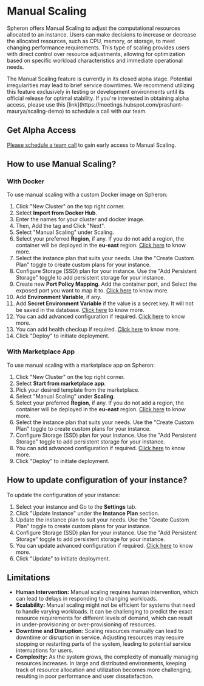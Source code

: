 
# Manual Scaling

Spheron offers Manual Scaling to adjust the computational resources allocated to an instance. Users can make decisions
to increase or decrease the allocated resources, such as CPU, memory, or storage, to meet changing performance requirements.
This type of scaling provides users with direct control over resource adjustments, allowing for optimization based
on specific workload characteristics and immediate operational needs.

<Callout type="warning">
  The Manual Scaling feature is currently in its closed alpha stage. Potential
  irregularities may lead to brief service downtimes. We recommend utilizing
  this feature exclusively in testing or development environments until its
  official release for optimal stability. If you're interested in obtaining
  alpha access, please use this
  [link](https://meetings.hubspot.com/prashant-maurya/scaling-demo) to schedule
  a call with our team.
</Callout>

## Get Alpha Access

[Please schedule a team call](https://meetings.hubspot.com/prashant-maurya/scaling-demo) to gain early access to Manual Scaling.

## How to use Manual Scaling?

### With Docker

To use manual scaling with a custom Docker image on Spheron:

1. Click "New Cluster" on the top right corner.
2. Select **Import from Docker Hub**.
3. Enter the names for your cluster and docker image.
4. Then, Add the tag and Click "Next".
5. Select "Manual Scaling" under Scaling.
6. Select your preferred **Region**, if any. If you do not add a region, the container will be deployed in the **eu-east** region. [Click here](/compute/cluster/#region) to know more.
7. Select the instance plan that suits your needs. Use the "Create Custom Plan" toggle to create custom plans for your instance.
8. Configure Storage (SSD) plan for your instance. Use the "Add Persistent Storage" toggle to add persistent storage for your instance.
9. Create new **Port Policy Mapping**. Add the container port, and Select the exposed port you want to map it to. [Click here](/compute/cluster/#port-mapping) to know more.
10. Add **Environment Variable**, if any.
11. Add **Secret Environment Variable** if the value is a secret key. It will not be saved in the database. [Click here](/compute/cluster/#environment-variables) to know more.
12. You can add advanced configuration if required. [Click here](/compute/cluster/#advanced-configuration) to know more.
13. You can add health checkup if required. [Click here](/compute/cluster/#health-checkup) to know more.
14. Click "Deploy" to initiate deployment.

### With Marketplace App

To use manual scaling with a marketplace app on Spheron:

1. Click "New Cluster" on the top right corner.
2. Select **Start from marketplace app**.
3. Pick your desired template from the marketplace.
4. Select "Manual Scaling" under **Scaling**.
5. Select your preferred **Region**, if any. If you do not add a region, the container will be deployed in the **eu-east** region. [Click here](/compute/cluster/#region) to know more.
6. Select the instance plan that suits your needs. Use the "Create Custom Plan" toggle to create custom plans for your instance.
7. Configure Storage (SSD) plan for your instance. Use the "Add Persistent Storage" toggle to add persistent storage for your instance.
8. You can add advanced configuration if required. [Click here](/compute/cluster/#additional-configuration-1) to know more.
9. Click "Deploy" to initiate deployment.

## How to update configuration of your instance?

To update the configuration of your instance:

1. Select your instance and Go to the **Settings** tab.
2. Click "Update Instance" under the **Instance Plan** section.
3. Update the instance plan to suit your needs. Use the "Create Custom Plan" toggle to create custom plans for your instance.
4. Configure Storage (SSD) plan for your instance. Use the "Add Persistent Storage" toggle to add persistent storage for your instance.
5. You can update advanced configuration if required. [Click here](/compute/cluster/#additional-configuration-1) to know more.
6. Click "Update" to initiate deployment.

## Limitations

- **Human Intervention:** Manual scaling requires human intervention, which can lead to delays in responding to changing workloads.
- **Scalability:** Manual scaling might not be efficient for systems that need to handle varying workloads. It can be challenging to predict the exact resource requirements for different levels of demand, which can result in under-provisioning or over-provisioning of resources.
- **Downtime and Disruption:** Scaling resources manually can lead to downtime or disruption in service. Adjusting resources may require stopping or restarting parts of the system, leading to potential service interruptions for users.
- **Complexity:** As the system grows, the complexity of manually managing resources increases. In large and distributed environments, keeping track of resource allocation and utilization becomes more challenging, resulting in poor performance and user dissatisfaction.

<Navigation name="Manual Scaling" />
